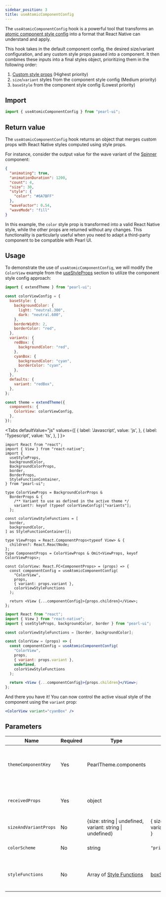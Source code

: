 ```yaml
---
sidebar_position: 3
title: useAtomicComponentConfig
---
```


The `useAtomicComponentConfig` hook is a powerful tool that transforms an [atomic component style config](../theming/customize-theme#component-style-config) into a format that React Native can understand and apply.

This hook takes in the default component config, the desired size/variant configuration, and any custom style props passed into a component. It then combines these inputs into a final styles object, prioritizing them in the following order:

1. [Custom style props](../core-features/style-props) (Highest priority)
2. `size`/`variant` styles from the component style config (Medium priority)
3. `baseStyle` from the component style config (Lowest priority)

## Import

```js
import { useAtomicComponentConfig } from "pearl-ui";
```

## Return value

The `useAtomicComponentConfig` hook returns an object that merges custom props with React Native styles computed using style props.

For instance, consider the output value for the wave variant of the [Spinner](../components/feedback/Spinner) component:

```json
{
  "animating": true,
  "animationDuration": 1200,
  "count": 4,
  "size": 30,
  "style": {
    "color": "#6A7BFF"
  },
  "waveFactor": 0.54,
  "waveMode": "fill"
}
```

In this example, the `color` style prop is transformed into a valid React Native style, while the other props are returned without any changes. This functionality is particularly useful when you need to adapt a third-party component to be compatible with Pearl UI.

## Usage

To demonstrate the use of `useAtomicComponentConfig`, we will modify the `ColorView` example from the [useStyleProps](./useStyleProps#usage) section to utilize the component style config approach:

```js
import { extendTheme } from "pearl-ui";

const colorViewConfig = {
  baseStyle: {
    backgroundColor: {
      light: "neutral.300",
      dark: "neutral.600",
    },
    borderWidth: 2,
    borderColor: "red",
  },
  variants: {
    redBox: {
      backgroundColor: "red",
    },
    cyanBox: {
      backgroundColor: "cyan",
      borderColor: "cyan",
    },
  },
  defaults: {
    variant: "redBox",
  },
};

const theme = extendTheme({
  components: {
    ColorView: colorViewConfig,
  },
});
```


<Tabs
  defaultValue="js"
  values={[
    { label: 'Javascript', value: 'js', },
    { label: 'Typescript', value: 'ts', },
  ]
}>
<TabItem value="ts">

```tsx title="ColorView.tsx"
import React from "react";
import { View } from "react-native";
import {
  useStyleProps,
  backgroundColor,
  BackgroundColorProps,
  border,
  BorderProps,
  StyleFunctionContainer,
} from "pearl-ui";

type ColorViewProps = BackgroundColorProps &
  BorderProps & {
    /** Variant to use as defined in the active theme */
    variant?: keyof (typeof colorViewConfig)["variants"];
  };

const colorViewStyleFunctions = [
  border,
  backgroundColor,
] as StyleFunctionContainer[];

type ViewProps = React.ComponentProps<typeof View> & {
  children?: React.ReactNode;
};
type ComponentProps = ColorViewProps & Omit<ViewProps, keyof ColorViewProps>;

const ColorView: React.FC<ComponentProps> = (props) => {
  const componentConfig = useAtomicComponentConfig(
    "ColorView",
    props,
    { variant: props.variant },
    colorViewStyleFunctions
  );

  return <View {...componentConfig}>{props.children}</View>;
};
```

</TabItem>

<TabItem value="js">

```jsx title="ColorViewComponent.jsx"
import React from "react";
import { View } from "react-native";
import { useStyleProps, backgroundColor, border } from "pearl-ui";

const colorViewStyleFunctions = [border, backgroundColor];

const ColorView = (props) => {
  const componentConfig = useAtomicComponentConfig(
    "ColorView",
    props,
    { variant: props.variant },
    undefined,
    colorViewStyleFunctions
  );

  return <View {...componentConfig}>{props.children}</View>;
};
```

</TabItem>
</Tabs>

And there you have it! You can now control the active visual style of the component using the `variant` prop:

```jsx
<ColorView variant="cyanBox" />
```

## Parameters

| Name                  | Required | Type                                                             | Default                                                            | Description                                                                                               |
| --------------------- | -------- | ---------------------------------------------------------------- | ------------------------------------------------------------------ | --------------------------------------------------------------------------------------------------------- |
| `themeComponentKey`   | Yes      | <t>PearlTheme.components</t>                                     |                                                                    | Identifies the component in theme.components whose configuration is to be used                            |
| `receivedProps`       | Yes      | <t>object</t>                                                    |                                                                    | The raw props passed to the component where the hook is being used                                        |
| `sizeAndVariantProps` | No       | <t>{size: string \| undefined, variant: string \| undefined}</t> | { size: undefined, variant: undefined }                            | Specifies custom size and variant configuration                                                           |
| `colorScheme`         | No       | <t>string</t>                                                    | `"primary"`                                                        | Defines the active color scheme of the component                                                          |
| `styleFunctions`      | No       | <t>Array of [Style Functions](../others/style-functions)</t>     | [boxStyleFunctions](../others/style-functions#box-style-functions) | Specifies the list of [style functions](../others/style-functions) for computing the received style props |
